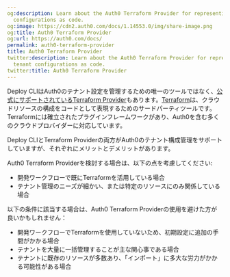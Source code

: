 ```yaml
---
og:description: Learn about the Auth0 Terraform Provider for representing your tenant
  configurations as code.
og:image: https://cdn2.auth0.com/docs/1.14553.0/img/share-image.png
og:title: Auth0 Terraform Provider
og:url: https://auth0.com/docs/
permalink: auth0-terraform-provider
title: Auth0 Terraform Provider
twitter:description: Learn about the Auth0 Terraform Provider for representing your
  tenant configurations as code.
twitter:title: Auth0 Terraform Provider
---
```


Deploy CLIはAuth0のテナント設定を管理するための唯一のツールではなく、[公式にサポートされているTerraform Provider](https://github.com/auth0/terraform-provider-auth0)もあります。[Terraform](https://terraform.io/)は、クラウドリソースの構成をコードとして表現するためのサードパーティツールです。Terraformには確立されたプラグインフレームワークがあり、Auth0を含む多くのクラウドプロバイダーに対応しています。

Deploy CLIとTerraform Providerの両方がAuth0のテナント構成管理をサポートしていますが、それぞれにメリットとデメリットがあります。

Auth0 Terraform Providerを検討する場合は、以下の点を考慮してください:

* 開発ワークフローで既にTerraformを活用している場合
* テナント管理のニーズが細かい、または特定のリソースにのみ関係している場合

以下の条件に該当する場合は、Auth0 Terraform Providerの使用を避けた方が良いかもしれません：

* 開発ワークフローでTerraformを使用していないため、初期設定に追加の手間がかかる場合
* テナントを大量に一括管理することが主な関心事である場合
* テナントに既存のリソースが多数あり、「インポート」に多大な労力がかかる可能性がある場合